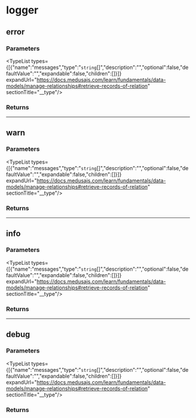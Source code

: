 
# logger

## error

### Parameters

<TypeList types={[{"name":"messages","type":"`string`[]","description":"","optional":false,"defaultValue":"","expandable":false,"children":[]}]} expandUrl="https://docs.medusajs.com/learn/fundamentals/data-models/manage-relationships#retrieve-records-of-relation" sectionTitle="__type"/>

### Returns

<TypeList types={[]} expandUrl="https://docs.medusajs.com/learn/fundamentals/data-models/manage-relationships#retrieve-records-of-relation" sectionTitle="__type"/>

___

## warn

### Parameters

<TypeList types={[{"name":"messages","type":"`string`[]","description":"","optional":false,"defaultValue":"","expandable":false,"children":[]}]} expandUrl="https://docs.medusajs.com/learn/fundamentals/data-models/manage-relationships#retrieve-records-of-relation" sectionTitle="__type"/>

### Returns

<TypeList types={[]} expandUrl="https://docs.medusajs.com/learn/fundamentals/data-models/manage-relationships#retrieve-records-of-relation" sectionTitle="__type"/>

___

## info

### Parameters

<TypeList types={[{"name":"messages","type":"`string`[]","description":"","optional":false,"defaultValue":"","expandable":false,"children":[]}]} expandUrl="https://docs.medusajs.com/learn/fundamentals/data-models/manage-relationships#retrieve-records-of-relation" sectionTitle="__type"/>

### Returns

<TypeList types={[]} expandUrl="https://docs.medusajs.com/learn/fundamentals/data-models/manage-relationships#retrieve-records-of-relation" sectionTitle="__type"/>

___

## debug

### Parameters

<TypeList types={[{"name":"messages","type":"`string`[]","description":"","optional":false,"defaultValue":"","expandable":false,"children":[]}]} expandUrl="https://docs.medusajs.com/learn/fundamentals/data-models/manage-relationships#retrieve-records-of-relation" sectionTitle="__type"/>

### Returns

<TypeList types={[]} expandUrl="https://docs.medusajs.com/learn/fundamentals/data-models/manage-relationships#retrieve-records-of-relation" sectionTitle="__type"/>
